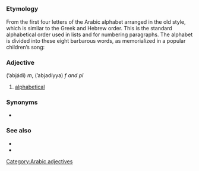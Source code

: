 =={{ar}}==
[[Category:Arabic adjectives]]
===Etymology===
From the first four letters of the Arabic alphabet arranged in the old style, which is similar to the Greek and Hebrew order. This is the standard alphabetical order used in lists and for numbering paragraphs. The alphabet is divided into these eight barbarous words, as memorialized in a popular children’s song:

{{ARchar|ابجد هوز حطي كلمن سعفص قرشت ثخذ ضظغ}}

===Adjective===
{{ARchar|أبجَدِيّ}} (’abjádi) ''m'',  {{ARchar|أبجَدِيّة}} (’abjadíyya) ''f and pl''

#[[alphabetical]]

===Synonyms===
*{{ARchar|[[الفبائي]]}}

===See also===
*{{ARchar|[[الألفباء]]}}
*{{ARchar|[[حروف الهجاء]]}}